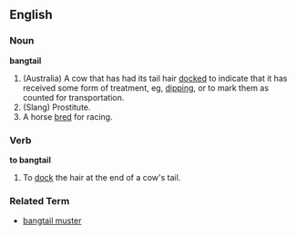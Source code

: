 ==English==
===Noun===
'''bangtail'''
# (Australia) A cow that has had its tail hair [[docked]] to indicate that it has received some form of treatment, eg, [[dip]]ping, or to mark them as counted for transportation.
# (Slang) Prostitute.
# A horse [[bred]] for racing.

===Verb===
'''to bangtail'''
# To [[dock]] the hair at the end of a cow's tail.

===Related Term===
*[[bangtail muster]]